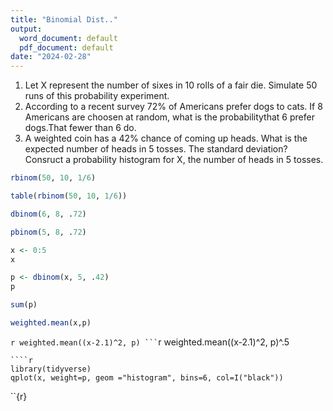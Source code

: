---
title: "Binomial Dist.."
output:
  word_document: default
  pdf_document: default
date: "2024-02-28"
---
1. Let X represent the number of sixes in 10 rolls of a fair die. Simulate 50 runs     of this probability experiment.
2. According to a recent survey 72% of Americans prefer dogs to cats. If 8 Americans are choosen at random, what is the probabilitythat 6 prefer dogs.That fewer than 6 do.
3. A weighted coin has a 42% chance of coming up heads. What is the expected number of heads in 5 tosses. The standard deviation? Consruct a probability histogram for X, the number of heads in 5 tosses.
```{r}
rbinom(50, 10, 1/6)
```



```{r}
table(rbinom(50, 10, 1/6))
```



```{r}
dbinom(6, 8, .72)
```
```{r}
pbinom(5, 8, .72)
```
```{r}
x <- 0:5
x
```
```{r}
p <- dbinom(x, 5, .42)
p
```
```{r}
sum(p)
```
```{r}
weighted.mean(x,p)
```
````{r}
weighted.mean((x-2.1)^2, p)
```
````{r}
weighted.mean((x-2.1)^2, p)^.5
```
````{r}
library(tidyverse)
qplot(x, weight=p, geom ="histogram", bins=6, col=I("black"))
```

``{r}